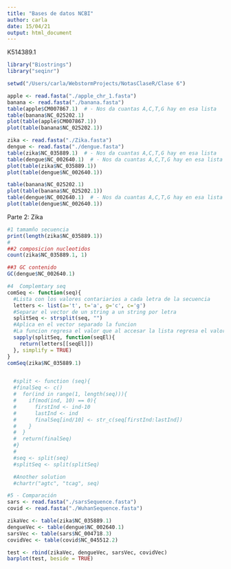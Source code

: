 ```yaml
---
title: "Bases de datos NCBI"
author: carla
date: 15/04/21
output: html_document
---
```


K514389.1

```r
library("Biostrings")
library("seqinr")

setwd("/Users/carla/WebstormProjects/NotasClaseR/Clase 6")

apple <- read.fasta("./apple_chr_1.fasta")
banana <- read.fasta("./banana.fasta")
table(apple$CM007867.1)  # - Nos da cuantas A,C,T,G hay en esa lista
table(banana$NC_025202.1)
plot(table(apple$CM007867.1))
plot(table(banana$NC_025202.1))

```



```r
zika <- read.fasta("./Zika.fasta")
dengue <- read.fasta("./dengue.fasta")
table(zika$NC_035889.1)  # - Nos da cuantas A,C,T,G hay en esa lista
table(dengue$NC_002640.1)  # - Nos da cuantas A,C,T,G hay en esa lista
plot(table(zika$NC_035889.1))
plot(table(dengue$NC_002640.1))
```



```r
table(banana$NC_025202.1)
plot(table(banana$NC_025202.1))
table(dengue$NC_002640.1)  # - Nos da cuantas A,C,T,G hay en esa lista
plot(table(dengue$NC_002640.1))

```


Parte 2: Zika
```r
#1 tamamño secuencia
print(length(zika$NC_035889.1))
#
##2 composicion nucleotidos
count(zika$NC_035889.1, 1)

##3 GC contenido
GC(dengue$NC_002640.1)

#4  Complemtary seq
comSeq <- function(seq){
  #Lista con los valores contariarios a cada letra de la secuencia
  letters <- list(a='t', t='a', g='c', c='g')
  #Separar el vector de un string a un string por letra
  splitSeq <- strsplit(seq, "")
  #Aplica en el vector separado la funcion
  #La funcion regresa el valor que al accesar la lista regresa el valor complementario y cambia el valor dentro del vector separado
  sapply(splitSeq, function(seqEl){
    return(letters[[seqEl]])
  }, simplify = TRUE)
}
comSeq(zika$NC_035889.1)


  #split <- function (seq){
  #finalSeq <- c()
  #  for(ind in range(1, length(seq))){
  #    if(mod(ind, 10) == 0){
  #      firstInd <- ind-10
  #      lastInd <- ind
  #      finalSeq[ind/10] <- str_c(seq[firstInd:lastInd])
  #    }
  #  }
  #  return(finalSeq)
  #}
  #
  #seq <- split(seq)
  #splitSeq <- split(splitSeq)

  #Another solution
  #chartr("agtc", "tcag", seq)


```




```r
#5 - Comparación
sars <- read.fasta("./sarsSequence.fasta")
covid <- read.fasta("./WuhanSequence.fasta")

zikaVec <- table(zika$NC_035889.1)
dengueVec <- table(dengue$NC_002640.1)
sarsVec <- table(sars$NC_004718.3)
covidVec <- table(covid$NC_045512.2)

test <- rbind(zikaVec, dengueVec, sarsVec, covidVec)
barplot(test, beside = TRUE)


```
